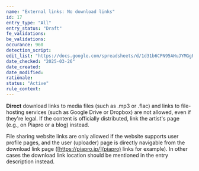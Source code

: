 ```yaml
---
name: "External links: No download links"
id: 17
entry_type: "All"
entry_status: "Draft"
fe_validations:
be_validations:
occurance: 960
detection_script:
edit_list: "https://docs.google.com/spreadsheets/d/1d31b6CPN95AHuJYMGgPJS0jVGmyvD9ii-vVVBrERmPU"
date_checked: "2025-03-26"
date_created:
date_modified:
rationale:
status: "Active"
rule_context:
---
```


**Direct** download links to media files (such as .mp3 or .flac) and links to file-hosting services (such as Google Drive or Dropbox) are not allowed, even if they're legal. If the content is officially distributed, link the artist's page (e.g., on Piapro or a blog) instead.

File sharing website links are only allowed if the website supports user profile pages, and the user (uploader) page is directly navigable from the download link page ([https://piapro.jp/](piapro) links for example). In other cases the download link location should be mentioned in the entry description instead.